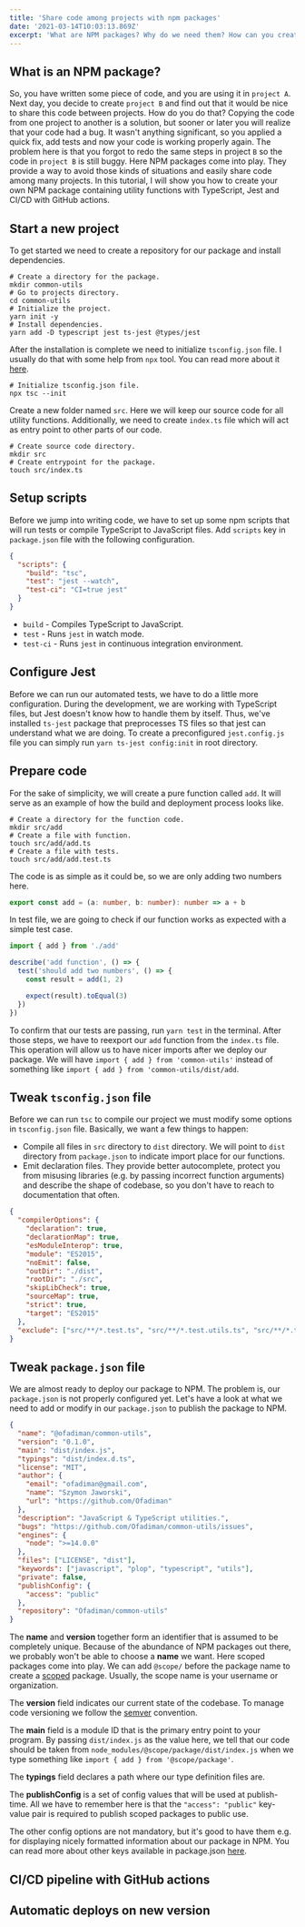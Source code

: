 ```yaml
---
title: 'Share code among projects with npm packages'
date: '2021-03-14T10:03:13.869Z'
excerpt: 'What are NPM packages? Why do we need them? How can you create your own NPM package using TypeScript, Jest and CI/CD?'
---
```


## What is an NPM package?

So, you have written some piece of code, and you are using it in `project A`. Next day, you decide to create `project B` and find out that it would be nice to share this code between projects. How do you do that? Copying the code from one project to another is a solution, but sooner or later you will realize that your code had a bug. It wasn't anything significant, so you applied a quick fix, add tests and now your code is working properly again. The problem here is that you forgot to redo the same steps in project `B` so the code in `project B` is still buggy. Here NPM packages come into play. They provide a way to avoid those kinds of situations and easily share code among many projects. In this tutorial, I will show you how to create your own NPM package containing utility functions with TypeScript, Jest and CI/CD with GitHub actions.

## Start a new project

To get started we need to create a repository for our package and install dependencies.

```shell
# Create a directory for the package.
mkdir common-utils
# Go to projects directory.
cd common-utils
# Initialize the project.
yarn init -y
# Install dependencies.
yarn add -D typescript jest ts-jest @types/jest
```

After the installation is complete we need to initialize `tsconfig.json` file. I usually do that with some help from `npx` tool. You can read more about it [here](https://dev.to/matheusgomes062/what-is-npx-2oj9).

```shell
# Initialize tsconfig.json file.
npx tsc --init
```

Create a new folder named `src`. Here we will keep our source code for all utility functions. Additionally, we need to create `index.ts` file which will act as entry point to other parts of our code.

```shell
# Create source code directory.
mkdir src
# Create entrypoint for the package.
touch src/index.ts
```

## Setup scripts

Before we jump into writing code, we have to set up some npm scripts that will run tests or compile TypeScript to JavaScript files. Add `scripts` key in `package.json` file with the following configuration.

```json
{
  "scripts": {
    "build": "tsc",
    "test": "jest --watch",
    "test-ci": "CI=true jest"
  }
}
```

- `build` - Compiles TypeScript to JavaScript.
- `test` - Runs `jest` in watch mode.
- `test-ci` - Runs `jest` in continuous integration environment.

## Configure Jest

Before we can run our automated tests, we have to do a little more configuration. During the development, we are working with TypeScript files, but Jest doesn't know how to handle them by itself. Thus, we've installed `ts-jest` package that preprocesses TS files so that jest can understand what we are doing. To create a preconfigured `jest.config.js` file you can simply run `yarn ts-jest config:init` in root directory.

## Prepare code

For the sake of simplicity, we will create a pure function called `add`. It will serve as an example of how the build and deployment process looks like.

```shell
# Create a directory for the function code.
mkdir src/add
# Create a file with function.
touch src/add/add.ts
# Create a file with tests.
touch src/add/add.test.ts
```

The code is as simple as it could be, so we are only adding two numbers here.

```ts
export const add = (a: number, b: number): number => a + b
```

In test file, we are going to check if our function works as expected with a simple test case.

```ts
import { add } from './add'

describe('add function', () => {
  test('should add two numbers', () => {
    const result = add(1, 2)

    expect(result).toEqual(3)
  })
})
```

To confirm that our tests are passing, run `yarn test` in the terminal. After those steps, we have to reexport our `add` function from the `index.ts` file. This operation will allow us to have nicer imports after we deploy our package. We will have `import { add } from 'common-utils'` instead of something like `import { add } from 'common-utils/dist/add`.

## Tweak `tsconfig.json` file

Before we can run `tsc` to compile our project we must modify some options in `tsconfig.json` file. Basically, we want a few things to happen:

- Compile all files in `src` directory to `dist` directory. We will point to `dist` directory from `package.json` to indicate import place for our functions.
- Emit declaration files. They provide better autocomplete, protect you from misusing libraries (e.g. by passing incorrect function arguments) and describe the shape of codebase, so you don't have to reach to documentation that often.

```json
{
  "compilerOptions": {
    "declaration": true,
    "declarationMap": true,
    "esModuleInterop": true,
    "module": "ES2015",
    "noEmit": false,
    "outDir": "./dist",
    "rootDir": "./src",
    "skipLibCheck": true,
    "sourceMap": true,
    "strict": true,
    "target": "ES2015"
  },
  "exclude": ["src/**/*.test.ts", "src/**/*.test.utils.ts", "src/**/*.types.ts"]
}
```

## Tweak `package.json` file

We are almost ready to deploy our package to NPM. The problem is, our `package.json` is not properly configured yet. Let's have a look at what we need to add or modify in our `package.json` to publish the package to NPM.

```json
{
  "name": "@ofadiman/common-utils",
  "version": "0.1.0",
  "main": "dist/index.js",
  "typings": "dist/index.d.ts",
  "license": "MIT",
  "author": {
    "email": "ofadiman@gmail.com",
    "name": "Szymon Jaworski",
    "url": "https://github.com/Ofadiman"
  },
  "description": "JavaScript & TypeScript utilities.",
  "bugs": "https://github.com/Ofadiman/common-utils/issues",
  "engines": {
    "node": ">=14.0.0"
  },
  "files": ["LICENSE", "dist"],
  "keywords": ["javascript", "plop", "typescript", "utils"],
  "private": false,
  "publishConfig": {
    "access": "public"
  },
  "repository": "Ofadiman/common-utils"
}
```

The **name** and **version** together form an identifier that is assumed to be completely unique. Because of the abundance of NPM packages out there, we probably won't be able to choose a **name** we want. Here scoped packages come into play. We can add `@scope/` before the package name to create a [scoped](https://docs.npmjs.com/cli/v7/using-npm/scope) package. Usually, the scope name is your username or organization.

The **version** field indicates our current state of the codebase. To manage code versioning we follow the [semver](https://semver.org/) convention.

The **main** field is a module ID that is the primary entry point to your program. By passing `dist/index.js` as the value here, we tell that our code should be taken from `node_modules/@scope/package/dist/index.js` when we type something like `import { add } from '@scope/package'`.

The **typings** field declares a path where our type definition files are.

The **publishConfig** is a set of config values that will be used at publish-time. All we have to remember here is that the `"access": "public"` key-value pair is required to publish scoped packages to public use.

The other config options are not mandatory, but it's good to have them e.g. for displaying nicely formatted information about our package in NPM. You can read more about other keys available in package.json [here](https://docs.npmjs.com/cli/v7/configuring-npm/package-json).

## CI/CD pipeline with GitHub actions

## Automatic deploys on new version
